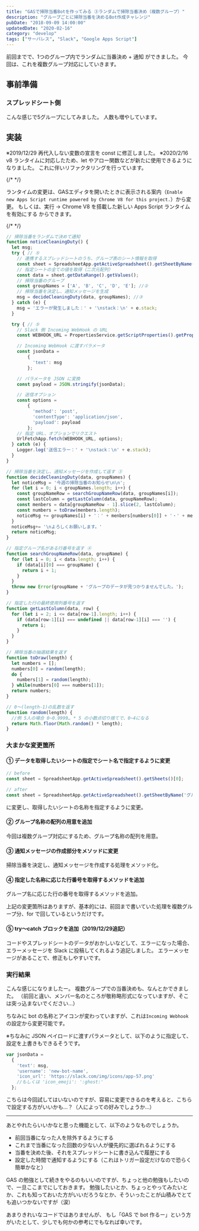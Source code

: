 ```yaml
---
title: "GASで掃除当番Botを作ってみる ③ランダムで掃除当番決め（複数グループ）"
description: "グループごとに掃除当番を決めるBot作成チャレンジ"
pubDate: "2018-09-09 14:00:00"
updatedDate: "2020-02-16"
category: "develop"
tags: ["サーバレス", "Slack", "Google Apps Script"]
---
```


前回までで、1つのグループ内でランダムに当番決め + 通知 ができました。
今回は、これを複数グループ対応にしていきます。


## 事前準備
### スプレッドシート側
こんな感じで5グループにしてみました。
人数も増やしています。
<ImageWrapper src="screenshots/2018/cleaning-duty/five-group-list.png" alt="グループ表" />

## 実装
※2019/12/29 再代入しない変数の宣言を const に修正しました。
※2020/2/16
v8 ランタイムに対応したため、let やアロー関数などが新たに使用できるようになりました。
これに伴いリファクタリングを行っています。

{/* <!-- textlint-disable ja-technical-writing/sentence-length --> */}

ランタイムの変更は、GASエディタを開いたときに表示される案内（`Enable new Apps Script runtime powered by Chrome V8 for this project.`）から変更。
もしくは、実行 → Chrome V8 を搭載した新しい Apps Script ランタイムを有効にする からできます。

{/* <!-- textlint-enable --> */}

```javascript
// 掃除当番をランダムで決めて通知
function noticeCleaningDuty() {
  let msg;
  try { // ⑤
    // 連携するスプレッドシートのうち、グループ表のシート情報を取得
    const sheet = SpreadsheetApp.getActiveSpreadsheet().getSheetByName('グループ表'); //①
    // 指定シートの全ての値を取得（二次元配列）
    const data = sheet.getDataRange().getValues();
    // 掃除当番のグループ
    const groupNames = ['A', 'B', 'C', 'D', 'E']; //②
    // 掃除当番を決定し、通知メッセージを生成
    msg = decideCleaningDuty(data, groupNames); //③
  } catch (e) {
    msg = 'エラーが発生しました：' + '\nstack：\n' + e.stack;
  }

  try { // ⑤
    // Slack 側 Incoming WebHook の URL
    const WEBHOOK_URL = PropertiesService.getScriptProperties().getProperty('WEBHOOK_URL');

    // Incoming WebHook に渡すパラメータ
    const jsonData =
        {
          'text': msg
        };

    // パラメータを JSON に変換
    const payload = JSON.stringify(jsonData);

    // 送信オプション
    const options =
        {
          'method': 'post',
          'contentType': 'application/json',
          'payload': payload
        };
    // 指定 URL、オプションでリクエスト
    UrlFetchApp.fetch(WEBHOOK_URL, options);
  } catch (e) {
    Logger.log('送信エラー：' + '\nstack：\n' + e.stack);
  }
}

// 掃除当番を決定し、通知メッセージを作成して返す ③
function decideCleaningDuty(data, groupNames) {
  let noticeMsg = '今週の掃除当番のお知らせ\n\n';
  for (let i = 0; i < groupNames.length; i++) {
    const groupNameRow = searchGroupNameRow(data, groupNames[i]);
    const lastColumn = getLastColumn(data, groupNameRow);
    const menbers = data[groupNameRow - 1].slice(2, lastColumn);
    const numbers = toDraw(menbers.length);
    noticeMsg += groupNames[i] + '：' + menbers[numbers[0]] + '・' + menbers[numbers[1]] + '\n';
  }
  noticeMsg+= '\nよろしくお願いします。'
  return noticeMsg;
}

// 指定グループ名がある行番号を返す ④
function searchGroupNameRow(data, groupName) {
  for (let i = 0; i < data.length; i++) {
    if (data[i][0] === groupName) {
      return i + 1;
    }
  }
  throw new Error(groupName + 'グループのデータが見つかりませんでした。');
}

// 指定した行の最終使用列番号を返す
function getLastColumn(data, row) {
  for (let i = 2; i <= data[row-1].length; i++) {
    if (data[row-1][i] === undefined || data[row-1][i] === '') {
      return i;
    }
  }
}

// 掃除当番の抽選結果を返す
function toDraw(length) {
  let numbers = [];
  numbers[0] = random(length);
  do {
    numbers[1] = random(length);
  } while(numbers[0] === numbers[1]);
  return numbers;
}

// 0～(length-1)の乱数を返す
function random(length) {
  //例 5人の場合 0~0.9999… * 5 の小数点切り捨てで、0~4になる
  return Math.floor(Math.random() * length);
}
```

### 大まかな変更箇所
#### ① データを取得したいシートの指定でシート名で指定するように変更
```javascript
// before
const sheet = SpreadsheetApp.getActiveSpreadsheet().getSheets()[0];

// after
const sheet = SpreadsheetApp.getActiveSpreadsheet().getSheetByName('グループ表');
```
に変更し、取得したいシートの名称を指定するように変更。

#### ② グループ名称の配列の用意を追加
今回は複数グループ対応にするため、グループ名称の配列を用意。

#### ③ 通知メッセージの作成部分をメソッドに変更
掃除当番を決定し、通知メッセージを作成する処理をメソッド化。

#### ④ 指定した名称に応じた行番号を取得するメソッドを追加
グループ名に応じた行の番号を取得するメソッドを追加。

上記の変更箇所はありますが、基本的には、前回まで書いていた処理を複数グループ分、for で回しているというだけです。

#### ⑤ try〜catch ブロックを追加（2019/12/29追記）
コードやスプレッドシートのデータがおかしいなどして、エラーになった場合、エラーメッセージを Slack に投稿してくれるよう追記しました。
エラーメッセージがあることで、修正もしやすいです。

### 実行結果
<ImageWrapper className="w-[70%]" src="screenshots/2018/cleaning-duty/notification-2.png" alt="Slack投稿結果" />

こんな感じになりましたー。
複数グループでの当番決めも、なんとかできました。
（前回と違い、メンバー名のところが敬称略形式になっていますが、そこは突っ込まないでください...）

ちなみに bot の名称とアイコンが変わっていますが、これは`Incoming Webhook`の設定から変更可能です。
<ImageWrapper className="w-[80%]" src="screenshots/2018/cleaning-duty/icon-name-setting.png" alt="webhook設定画面" />

※ちなみに JSON ペイロードに渡すパラメータとして、以下のように指定して、設定を上書きもできるそうです。
```javascript
var jsonData =
  {
    'text': msg,
    'username': 'new-bot-name',
    'icon_url': 'https://slack.com/img/icons/app-57.png'
    //もしくは 'icon_emoji': ':ghost:'
  };
```
こちらは今回試してはいないのですが、容易に変更できるのを考えると、こちらで設定する方がいいかも...？（人によっての好みでしょうか...）

---

あとやれたらいいかなと思った機能として、以下のようなものでしょうか。
- 前回当番になった人を除外するようにする
- これまで当番になった回数の少ない人が優先的に選ばれるようにする
- 当番を決めた後、それをスプレッドシートに書き込んで履歴にする
- 設定した時間で通知するようにする（これはトリガー設定だけなので恐らく簡単かなと）

GAS の勉強として続きをやるのもいいのですが、ちょっと他の勉強もしたいので、一旦ここまでにしておきます。
勉強したいとか、ちょっとやってみたいとか、これも知っておいた方がいいだろうなとか、そういったことが山積みでとても追いつかないですが（涙）

あまりきれいなコードではありませんが、
もし「GAS で bot 作るー」という方がいたとして、少しでも何かの参考にでもなれば幸いです。
